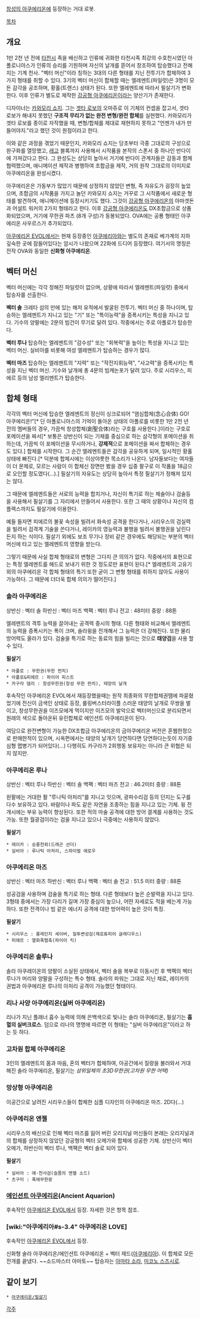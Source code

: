 {{{+2 アクエリオン / Aquarion}}}

[[창성의 아쿠에리온]]에 등장하는 거대 로봇.

[[목차]]

== 개요 ==
1만 2천 년 전에 [[타천시]] 족을 배신하고 인류에 귀화한 타천시족 최강의 수호천시였던 아폴로니아스가 인류의 승리를 기원하며 자신의 날개를 뜯어서 창조하여 탑승했다고 전해지는 기계 천사. "벡터 머신"이라 칭하는 3대의 다른 형태를 지닌 전투기가 합체하여 3가지 형태를 취할 수 있다. 3기의 벡터 머신이 합체할 때는 엘레멘트(파일럿)은 3명이 모든 감각을 공조하며, 황홀(트랜스) 상태가 된다. 또한 엘레멘트에 따라서 필살기가 변화한다. 이후 인류가 별도로 제작한 [[강공형 아쿠에리온]]이라는 양산기가 존재한다.

디자이너는 [[카와모리 쇼지]]. 그는 [[겟타 로보]]의 오마쥬로 이 기체의 컨셉을 잡고서, 겟타 로보가 해내지 못했던 '''구조적 무리가 없는 완전 변형/완전 합체'''를 실현했다. 카와모리가 겟타 로보를 종이로 자작했을 때, 변형/합체를 제대로 재현하지 못하고 "언젠가 내가 만들어야지."라고 했던 것이 원점이라고 한다.

이와 같은 과정을 겪었기 때문인지, 카와모리 쇼지는 당초부터 극중 그대로의 구성으로 완구화를 열망했고, [[레고]] 블록까지 사용해서 시작품을 본작의 스폰서 중 하나인 반다이에 가져갔다고 한다. 그 완성도는 상당히 높아서 거기에 반다이 관계자들은 감동과 함께 협력했으며, 애니메이션 제작과 병행하여 초합금을 제작, 거의 원작 그대로의 이미지로 아쿠에리온을 완성시켰다.

아쿠에리온은 가동부가 많았기 때문에 상정하지 않았던 변형, 즉 자유도가 굉장히 높았으며, 초합금의 시작품을 가지고 놀던 카와모지 쇼지는 거꾸로 그 시작품에서 새로운 형태를 발견하여, 애니메이션에 등장시키기도 했다. 그것이 [[강공형 아쿠에리온]]의 아마겟돈과 어설트 워커의 2가지 형태라고 한다. 이후 [[강공형 아쿠에리온]]도 DX초합금으로 상품화되었으며, 거기에 무한권 파츠 (8개 구성)가 동봉되었다. OVA에는 공룡 형태인 아쿠에리온 사우르스가 추가되었다.

[[아쿠에리온 EVOL]]에서는 현재 등장중인 [[아쿠에리아]]와는 별도의 존재로 베가계의 지하 깊숙한 곳에 잠들어있다는 암시가 나왔으며 22화에 드디어 등장했다. 여기서의 명칭은 전작 OVA와 동일한 '''신화형 아쿠에리온'''.


== 벡터 머신 == 
벡터 머신에는 각각 정해진 파일럿이 없으며, 상황에 따라서 엘레멘트(파일럿) 중에서 탑승자를 선출한다.

'''벡터 솔'''
크레타 섬의 만에 있는 해저 유적에서 발굴된 전투기. 벡터 머신 중 하나이며, 탑승하는 엘레멘트가 지니고 있는 "기" 또는 "특이능력"을 증폭시키는 특성을 지니고 있다. 기수의 양팔에는 2문의 빔건이 무기로 달려 있다. 작중에서는 주로 아폴로가 탑승한다.

'''벡터 루나'''
탑승하는 엘레멘트의 "감수성" 또는 "회복력"을 높이는 특성을 지니고 있는 벡터 머신. 실비아를 비롯해 여성 엘레멘트가 탑승하는 경우가 많다.

'''벡터 마즈'''
탑승하는 엘레멘트의 "지력" 또는 "작전지휘능력", "사고력"을 증폭시키는 특성을 지닌 벡터 머신. 기수와 날개에 총 4문의 빔캐논포가 달려 있다. 주로 시리우스, 피에르 등의 남성 엘리멘트가 탑승한다.


== 합체 형태 ==
각각의 벡터 머신에 탑승한 엘레멘트의 정신이 싱크로되어 "염심합체(念心合体) GO! 아쿠에리온!"[* 단 아폴로니아스의 기억이 돌아온 상태의 아폴로를 비롯한 1만 2천 년 전의 멤버들의 경우, 가끔씩 창성합체(創聖合体)라는 구호를 사용한다.]이라는 구호로 포메이션을 짜서[* 보통은 상반신이 되는 기체를 중심으로 하는 삼각형의 포메이션을 취하는데, 가끔씩 이 포메이션을 무시하거나, '''강제적'''으로 포메이션을 짜서 합체하는 경우도 있다.] 합체를 시작한다. 그 순간 엘레멘트들은 감각을 공유하게 되며, 일시적인 황홀 상태에 빠진다.[* 덕분에 합체시에는 이상야릇한 목소리가 나온다. 남자들보다는 여자들이 더 문제로, 모르는 사람이 이 합체신 장면만 봤을 경우 십중 팔구로 이 작품을 18금으로 오인할 정도였다(…).] 필살기의 자유도는 상당히 높아서 특정 필살기가 정해져 있지는 않다. 

그 때문에 엘레멘트들은 서로의 능력을 합치거나, 자신이 특기로 하는 체술이나 검술등을 사용해서 필살기를 그 자리에서 만들어서 사용한다. 또한 그 때의 상황이나 자신의 컴플렉스까지도 필살기에 이용한다. 

예들 들자면 피에르의 불꽃 속성을 빌려서 화속성 공격을 한다거나, 시리우스의 검실력을 빌려서 검격계 기술을 쓴다거나, 레이카의 영능력과 불행을 빌려서 불행권을 날린다든지 하는 식이다. 필살기 외에도 보조 무기나 장비 같은 경우에도 해당되는 부분의 벡터 머신에 타고 있는 엘레멘트의 영향을 받는다.

그렇기 때문에 사실 합체 형태로의 변형은 그다지 큰 의의가 없다. 작중에서의 표현으로는 특정 엘레멘트를 헤드로 보내기 위한 것 정도로만 표현이 된다.[* 엘레멘트의 고유기 외의 아쿠에리온 각 합체 형태의 특기 또한 굳이 그 변형 형태를 취하지 않아도 사용이 가능하다. 그 때문에 더더욱 합체 의의가 떨어진다.]

=== 솔라 아쿠에리온 ===
상반신 : 벡터 솔
하반신 : 벡터 마즈
백팩 : 벡터 루나
전고 : 48미터
중량 : 88톤

엘레멘트의 격투 능력을 끌어내는 공격력 중시의 형태. 다른 형태와 비교해서 엘레멘트의 능력을 증폭시키는 폭이 크며, 솔라윙을 전개해서 그 능력은 더 강해진다. 또한 물리 방어력도 올라가 있다. 검술을 특기로 하는 동료의 힘을 빌리는 것으로 '''태양검'''을 사용 할 수 있다.

'''필살기'''
 * 아폴로 : 무한권(무한 펀치)
 * 아폴로&피에르 : 파이어 피스트
 * 카구라 뎀리 : 창성무한권(창성 무한 펀치), 태양의 날개

후속작인 아쿠에리온 EVOL에서 재등장했을때는 원작 최종화의 무한합체권땜에 파묻혔었기에 전신이 금색인 상태로 등장, 롤링버스터라이플 스러운 태양의 날개로 무쌍을 벌이고, 창성무한권을 이즈모에게 먹이지만 이즈모의 발악으로 벡터머신으로 분리되면서 원래의 색으로 돌아온뒤 유린합체로 에인션트 아쿠에리온이 된다.

여담으로 완전변형이 가능한 DX초합금 아쿠에리온의 금아쿠에리온 버전은 혼웹한정으로 판매한적이 있으며, 시옥편에서는 태양의 날개가 당연하다면 당연하다는듯이 자기중심형 맵병기가 되어있다(…) 다행히도 카구라가 2회행동 보유자는 아니라 큰 위협은 되지 않지만.
=== 아쿠에리온 루나 ===
상반신 : 벡터 루나
하반신 : 벡터 솔
백팩 : 벡터 마즈
전고 : 46.2미터
중량 : 88톤

왼팔에는 거대한 활 "루나틱 아처리"를 지니고 잇으며, 광파수리검 등의 던지는 도구를 다수 보유하고 있다. 바람이나 파도 같은 자연을 조종하는 힘을 지니고 있는 기체. 윙 전개시에는 부유 능력이 향상된다. 또한 적의 마술 공격에 대한 방어 결계를 사용하는 것도 가능. 또한 월광검이라는 검을 지니고 있으나 극중에는 사용하지 않았다.

'''필살기'''
 * 레이카 : 승룡천뢰(드래곤 선더)
 * 실비아 : 루나틱 아처리, 스파이럴 애로우

=== 아쿠에리온 마즈 ===
상반신 : 벡터 마즈
하반신 : 벡터 루나
백팩 : 벡터 솔
전고 : 51.5 미터
중량 : 88톤

성공검을 사용하며 검술을 특기로 하는 형태. 다른 형태보다 높은 순발력을 지니고 있다. 3형태 중에서는 가장 다리가 길며 가장 중심이 높으나, 어떤 자세로도 적을 베는게 가능하다. 또한 전격이나 빔 같은 에너지 공격에 대한 방어력이 높은 것이 특징.

'''필살기'''
 * 시리우스 : 롱레인지 세이버, 질투변성검(제로튜피어 글래디우스) 
 * 피에르 : 열화폭렬축(파이어 킥)

=== 아쿠에리온 솔루나 ===
솔라 아쿠레이온의 양팔이 소실된 상태에서, 벡터 솔을 복부로 이동시킨 후 백팩의 벡터 루나가 머리와 양팔을 구성하는 특수 형태. 솔라의 파워는 그대로 지닌 채로, 레이카의 권법과 아쿠에리온 루나의 아처리 공격이 가능했던 형태이다.

=== 리나 사양 아쿠에리온(실버 아쿠에리온) ===
리나가 지닌 플래너 흡수 능력에 의해 은백색으로 빛나는 솔라 아쿠에리온, 필살기는 '''흡혈의 실버크로스'''. 덤으로 리나의 명명에 따르면 이 형태는 "실버 아쿠에리온"이라고 하는 듯 하다.

=== 고차원 합체 아쿠에리온 ===
3인의 엘레멘트의 몸과 마음, 혼의 벡터가 합체하여, 아공간에서 질량을 불러와서 거대해진 솔라 아쿠에리온, 필살기는 ''삼위일체의 초3D무한권(고차원 무한 어택)''

=== 망상형 아쿠에리온 ===
이공간으로 날려진 시리우스들이 합체한 심플 디자인의 아쿠에리온 마즈. 2D다(…)

=== 아쿠에리온 엔젤 ===
시리우스의 배신으로 인해 벡터 마즈를 잃어 버린 오리지널 머신들이 본래는 오리지널과의 합체를 상정하지 않았던 강공형의 벡터 오메가와 합체에 성공한 기체. 상반신이 벡터 오메가, 하반신이 벡터 루나, 백팩은 벡터 솔로 되어 있다.

'''필살기'''
 * 실비아 : 애·천사검(슬픔의 엔젤 소드)
 * 츠구미 : 폭애무한광

=== [[에인션트 아쿠에리온]](Ancient Aquarion) ===
후속작인 [[아쿠에리온 EVOL]]에서 등장. 자세한 것은 항목 참조.

=== [wiki:"아쿠에리아#s-3.4" 아쿠에리온 LOVE] ===
후속작인 [[아쿠에리온 EVOL]]에서 등장.

신화형 솔라 아쿠에리온/에인션트 아쿠에리온 + 벡터 제드([[아쿠에리아]]).
이 합체로 모든 전개를 끝냈다. ~~소드마스터 야마토~~
탑승자는 [[아마타 소라]], [[미코노 스즈시로]].


== 같이 보기 ==
 * [[아쿠에리온/필살기]]

[[각주]]
